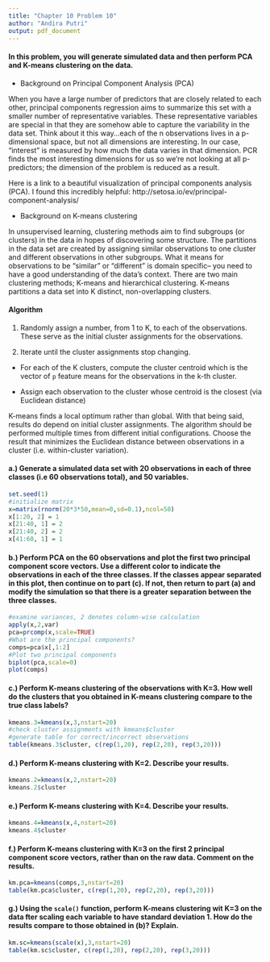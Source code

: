 ---
title: "Chapter 10 Problem 10"
author: "Andira Putri"
output: pdf_document
---

#### In this problem, you will generate simulated data and then perform PCA and K-means clustering on the data.

* Background on Principal Component Analysis (PCA)

When you have a large number of predictors that are closely related to each other, principal components regression aims to summarize this set with a smaller number of representative variables. These representative variables are special in that they are somehow able to capture the variability in the data set. Think about it this way...each of the n observations lives in a p-dimensional space, but not all dimensions are interesting. In our case, "interest" is measured by how much the data varies in that dimension. PCR finds the most interesting dimensions for us so we're not looking at all p-predictors; the dimension of the problem is reduced as a result.

Here is a link to a beautiful visualization of principal components analysis (PCA). I found this incredibly helpful: http://setosa.io/ev/principal-component-analysis/

* Background on K-means clustering

In unsupervised learning, clustering methods aim to find subgroups (or clusters) in the data in hopes of discovering some structure. The partitions in the data set are created by assigning similar observations to one cluster and different observations in other subgroups. What it means for observations to be "similar" or "different" is domain specific-- you need to have a good understanding of the data's context. There are two main clustering methods; K-means and hierarchical clustering. K-means partitions a data set into K distinct, non-overlapping clusters.

#### Algorithm

1. Randomly assign a number, from 1 to K, to each of the observations. These serve as the initial cluster assignments for the observations.

2. Iterate until the cluster assignments stop changing.

* For each of the K clusters, compute the cluster centroid which is the vector of `p` feature means for the observations in the k-th cluster.

* Assign each observation to the cluster whose centroid is the closest (via Euclidean distance)

K-means finds a local optimum rather than global. With that being said, results do depend on initial cluster assignments. The algorithm should be performed multiple times from different initial configurations. Choose the result that minimizes the Euclidean distance between observations in a cluster (i.e. within-cluster variation).

#### a.) Generate a simulated data set with 20 observations in each of three classes (i.e 60 observations total), and 50 variables.

```{r}
set.seed(1)
#initialize matrix
x=matrix(rnorm(20*3*50,mean=0,sd=0.1),ncol=50)
x[1:20, 2] = 1
x[21:40, 1] = 2
x[21:40, 2] = 2
x[41:60, 1] = 1
```

#### b.) Perform PCA on the 60 observations and plot the first two principal component score vectors. Use a different color to indicate the observations in each of the three classes. If the classes appear separated in this plot, then continue on to part (c). If not, then return to part (a) and modify the simulation so that there is a greater separation between the three classes.

```{r}
#examine variances, 2 denotes column-wise calculation
apply(x,2,var)
pca=prcomp(x,scale=TRUE)
#What are the principal components?
comps=pca$x[,1:2]
#Plot two principal components
biplot(pca,scale=0)
plot(comps)
```

#### c.) Perform K-means clustering of the observations with K=3. How well do the clusters that you obtained in K-means clustering compare to the true class labels?

```{r}
kmeans.3=kmeans(x,3,nstart=20)
#check cluster assignments with kmeans$cluster
#generate table for correct/incorrect observations
table(kmeans.3$cluster, c(rep(1,20), rep(2,20), rep(3,20)))
```

#### d.) Perform K-means clustering with K=2. Describe your results.

```{r}
kmeans.2=kmeans(x,2,nstart=20)
kmeans.2$cluster
```

#### e.) Perform K-means clustering with K=4. Describe your results.

```{r}
kmeans.4=kmeans(x,4,nstart=20)
kmeans.4$cluster
```

#### f.) Perform K-means clustering with K=3 on the first 2 principal component score vectors, rather than on the raw data. Comment on the results.

```{r}
km.pca=kmeans(comps,3,nstart=20)
table(km.pca$cluster, c(rep(1,20), rep(2,20), rep(3,20)))
```

#### g.) Using the `scale()` function, perform K-means clustering wit K=3 on the data fter scaling each variable to have standard deviation 1. How do the results compare to those obtained in (b)? Explain.

```{r}
km.sc=kmeans(scale(x),3,nstart=20)
table(km.sc$cluster, c(rep(1,20), rep(2,20), rep(3,20)))
```

